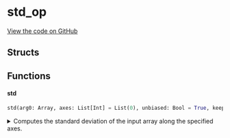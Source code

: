 # std_op



[View the code on GitHub](https://github.com/endia-ai/Endia/tree/nightly/endia/functional/reduce_ops/std_op.mojo)

## Structs

## Functions

#### **std**

```python
std(arg0: Array, axes: List[Int] = List(0), unbiased: Bool = True, keepdims: Bool = False) -> Array
```

<details>
<summary>Computes the standard deviation of the input array along the specified axes.</summary>

###### Args

- ``arg0``: ``Array``
  The input array.

- ``axes``: ``List[Int]`` (default: ``List(0)``)
  The axes along which to compute the standard deviation.

- ``unbiased``: ``Bool`` (default: ``True``)
  If True, the standard deviation is computed using the unbiased estimator.

- ``keepdims``: ``Bool`` (default: ``False``)
  If True, the reduced axes are kept in the result.

###### Returns
- ``Array`` - An array containing the standard deviation of the input array along the specified axes.

**Examples:**
```python
a = Array([[1, 2], [3, 4]])
result = std(a, List(0))
print(result)
```

**Note:**
This function supports:
- Automatic differentiation (forward and reverse modes).
- Complex valued arguments.


</details>

